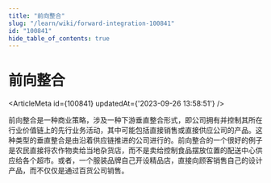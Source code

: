 ```yaml
---
title: "前向整合"
slug: "/learn/wiki/forward-integration-100841"
id: "100841"
hide_table_of_contents: true
---
```



# 前向整合

<ArticleMeta id={100841} updatedAt={'2023-09-26 13:58:51'} />
<div className='border-solid border-b border-t-0 my-4 border-[var(--ifm-color-gray-300)]' />

前向整合是一种商业策略，涉及一种下游垂直整合形式，即公司拥有并控制其所在行业价值链上的先行业务活动，其中可能包括直接销售或直接供应公司的产品。这种类型的垂直整合是由沿着供应链推进的公司进行的。前向整合的一个很好的例子是农民直接将农作物卖给当地杂货店，而不是卖给控制食品摆放位置的配送中心供应给各个超市。或者，一个服装品牌自己开设精品店，直接向顾客销售自己的设计产品，而不仅仅是通过百货公司销售。
